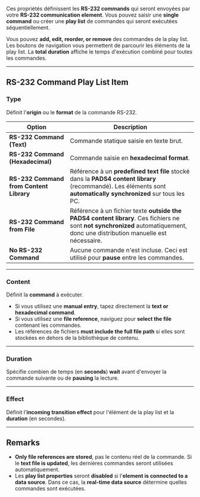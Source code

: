 Ces propriétés définissent les **RS-232 commands** qui seront envoyées par votre **RS-232 communication element**. Vous pouvez saisir une **single command** ou créer une **play list** de commandes qui seront exécutées séquentiellement.

Vous pouvez **add, edit, reorder, or remove** des commandes de la play list. Les boutons de navigation vous permettent de parcourir les éléments de la play list. La **total duration** affiche le temps d'exécution combiné pour toutes les commandes.

***

## **RS-232 Command Play List Item**

### **Type**

Définit l'**origin** ou le **format** de la commande RS-232.

| **Option**                              | **Description**                                                                                                                                                               |
| --------------------------------------- | ----------------------------------------------------------------------------------------------------------------------------------------------------------------------------- |
| **RS-232 Command (Text)**               | Commande statique saisie en texte brut.                                                                                                                                       |
| **RS-232 Command (Hexadecimal)**        | Commande saisie en **hexadecimal format**.                                                                                                                                    |
| **RS-232 Command from Content Library** | Référence à un **predefined text file** stocké dans la **PADS4 content library** (recommandé). Les éléments sont **automatically synchronized** sur tous les PC.              |
| **RS-232 Command from File**            | Référence à un fichier texte **outside the PADS4 content library**. Ces fichiers ne sont **not synchronized** automatiquement, donc une distribution manuelle est nécessaire. |
| **No RS-232 Command**                   | Aucune commande n'est incluse. Ceci est utilisé pour **pause** entre les commandes.                                                                                           |

***

### **Content**

Définit la **command** à exécuter.

* Si vous utilisez une **manual entry**, tapez directement la **text or hexadecimal command**.
* Si vous utilisez une **file reference**, naviguez pour **select the file** contenant les commandes.
* Les références de fichiers **must include the full file path** si elles sont stockées en dehors de la bibliothèque de contenu.

***

### **Duration**

Spécifie combien de temps (en **seconds**) **wait** avant d'envoyer la commande suivante ou de **pausing** la lecture.

***

### **Effect**

Définit l'**incoming transition effect** pour l'élément de la play list et la **duration** (en secondes).

***

## **Remarks**

* **Only file references are stored**, pas le contenu réel de la commande. Si le **text file is updated**, les dernières commandes seront utilisées automatiquement.
* Les **play list properties** seront **disabled** si l'**element is connected to a data source**. Dans ce cas, la **real-time data source** détermine quelles commandes sont exécutées.
